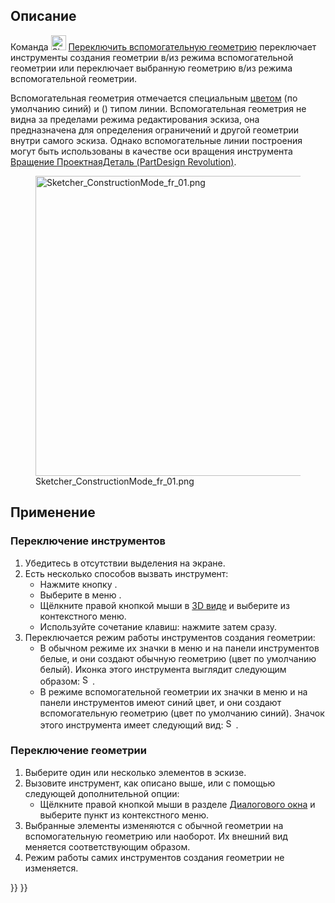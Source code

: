 <languages/>

{{Docnav/ru
|[[Sketcher_CreatePeriodicBSplineByInterpolation/ru|Периодический B-сплайн по узлам]]
|[[Sketcher_Dimension/ru|Размер]]
|[[Sketcher_Workbench/ru|Скетчер]]
|IconL=Sketcher_CreatePeriodicBSplineByInterpolation.svg
|IconR=Sketcher_Dimension.svg
|IconC=Workbench_Sketcher.svg
}}

{{GuiCommand/ru
|Name/ru=Скетчер Переключить вспомогательную геометрию
|Name=Sketcher ToggleConstruction
|MenuLocation=Эскиз → Геометрия эскиза → Переключить вспомогательную геометрию
|Workbenches=[[Sketcher_Workbench/ru|Скетчер]]
|Shortcut={{KEY|G}} {{KEY|N}}
|SeeAlso=
}}

<span id="Description"></span>
== Описание ==

Команда [[Image:Sketcher_ToggleConstruction.svg|24px]] [[Sketcher_ToggleConstruction/ru|Переключить вспомогательную геометрию]] переключает инструменты создания геометрии в/из режима вспомогательной геометрии или переключает выбранную геометрию в/из режима вспомогательной геометрии.

Вспомогательная геометрия отмечается специальным [[Sketcher_Preferences/ru#Appearance|цветом]] (по умолчанию синий) и ({{Version/ru|1.0}}) типом линии. Вспомогательная геометрия не видна за пределами режима редактирования эскиза, она предназначена для определения ограничений и другой геометрии внутри самого эскиза. Однако вспомогательные линии построения могут быть использованы в качестве оси вращения инструмента [[PartDesign_Revolution/ru|Вращение ПроектнаяДеталь (PartDesign Revolution)]].

[[File:Sketcher_ConstructionMode_fr_01.png|480px]]

<span id="Usage"></span>
== Применение ==

<span id="Toggle_tools"></span>
===Переключение инструментов===

# Убедитесь в отсутствии выделения на экране.
# Есть несколько способов вызвать инструмент:
#* Нажмите кнопку {{Button|[[Image:Sketcher_ToggleConstruction.svg|16px]] [[Sketcher_ToggleConstruction/ru|Переключить вспомогательную геометрию]]}}.
#* Выберите в меню {{MenuCommand|Эскиз → Геометрия эскиза → [[Image:Sketcher_ToggleConstruction.svg|16px]] Переключить вспомогательную геометрию}}.
#* Щёлкните правой кнопкой мыши в [[3D_view/ru|3D виде]] и выберите {{MenuCommand|[[Image:Sketcher_ToggleConstruction.svg|16px]]Переключить вспомогательную геометрию}} из контекстного меню.
#* Используйте сочетание клавиш: нажмите {{KEY|G}} затем сразу{{KEY|N}}.
# Переключается режим работы инструментов создания геометрии:
#* В обычном режиме их значки в меню и на панели инструментов белые, и они создают обычную геометрию (цвет по умолчанию белый). Иконка этого инструмента выглядит следующим образом: [[Image:Sketcher_ToggleConstruction.svg|16px]].
#* В режиме вспомогательной геометрии их значки в меню и на панели инструментов имеют синий цвет, и они создают вспомогательную геометрию (цвет по умолчанию синий). Значок этого инструмента имеет следующий вид: [[Image:Sketcher_ToggleConstruction_Constr.svg|16px]].

<span id="Toggle_geometry"></span>
===Переключение геометрии===

# Выберите один или несколько элементов в эскизе.
# Вызовите инструмент, как описано выше, или с помощью следующей дополнительной опции:
#* Щёлкните правой кнопкой мыши в разделе {{MenuCommand|Элементы}} [[Sketcher_Dialog/ru|Диалогового окна]] и выберите пункт {{MenuCommand|[[Image:Sketcher_ToggleConstruction.svg|16px]]Переключить вспомогательную геометрию}} из контекстного меню.
# Выбранные элементы изменяются с обычной геометрии на вспомогательную геометрию или наоборот. Их внешний вид меняется соответствующим образом.
# Режим работы самих инструментов создания геометрии не изменяется.


{{Docnav/ru
|[[Sketcher_CreatePeriodicBSplineByInterpolation/ru|Периодический B-сплайн по узлам]]
|[[Sketcher_Dimension/ru|Размер]]
|[[Sketcher_Workbench/ru|Скетчер]]
|IconL=Sketcher_CreatePeriodicBSplineByInterpolation.svg
|IconR=Sketcher_Dimension.svg
|IconC=Workbench_Sketcher.svg
}}

{{Sketcher_Tools_navi{{#translation:}}}}
{{Userdocnavi{{#translation:}}}}